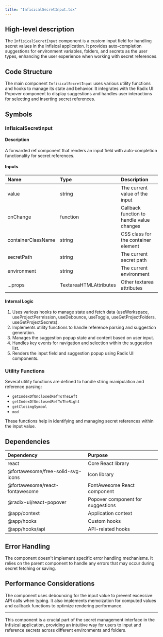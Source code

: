 ```yaml
---
title: "InfisicalSecretInput.tsx"
---
```


## High-level description
The `InfisicalSecretInput` component is a custom input field for handling secret values in the Infisical application. It provides auto-completion suggestions for environment variables, folders, and secrets as the user types, enhancing the user experience when working with secret references.

## Code Structure
The main component `InfisicalSecretInput` uses various utility functions and hooks to manage its state and behavior. It integrates with the Radix UI Popover component to display suggestions and handles user interactions for selecting and inserting secret references.

## Symbols

### InfisicalSecretInput
#### Description
A forwarded ref component that renders an input field with auto-completion functionality for secret references.

#### Inputs
| Name | Type | Description |
|:-----|:-----|:------------|
| value | string | The current value of the input |
| onChange | function | Callback function to handle value changes |
| containerClassName | string | CSS class for the container element |
| secretPath | string | The current secret path |
| environment | string | The current environment |
| ...props | TextareaHTMLAttributes | Other textarea attributes |

#### Internal Logic
1. Uses various hooks to manage state and fetch data (useWorkspace, useProjectPermission, useDebounce, useToggle, useGetProjectFolders, useGetProjectSecrets).
2. Implements utility functions to handle reference parsing and suggestion generation.
3. Manages the suggestion popup state and content based on user input.
4. Handles key events for navigation and selection within the suggestion list.
5. Renders the input field and suggestion popup using Radix UI components.

### Utility Functions
Several utility functions are defined to handle string manipulation and reference parsing:
- `getIndexOfUnclosedRefToTheLeft`
- `getIndexOfUnclosedRefToTheRight`
- `getClosingSymbol`
- `mod`

These functions help in identifying and managing secret references within the input value.

## Dependencies
| Dependency | Purpose |
|:-----------|:--------|
| react | Core React library |
| @fortawesome/free-solid-svg-icons | Icon library |
| @fortawesome/react-fontawesome | FontAwesome React component |
| @radix-ui/react-popover | Popover component for suggestions |
| @app/context | Application context |
| @app/hooks | Custom hooks |
| @app/hooks/api | API-related hooks |

## Error Handling
The component doesn't implement specific error handling mechanisms. It relies on the parent component to handle any errors that may occur during secret fetching or saving.

## Performance Considerations
The component uses debouncing for the input value to prevent excessive API calls when typing. It also implements memoization for computed values and callback functions to optimize rendering performance.

---

This component is a crucial part of the secret management interface in the Infisical application, providing an intuitive way for users to input and reference secrets across different environments and folders.